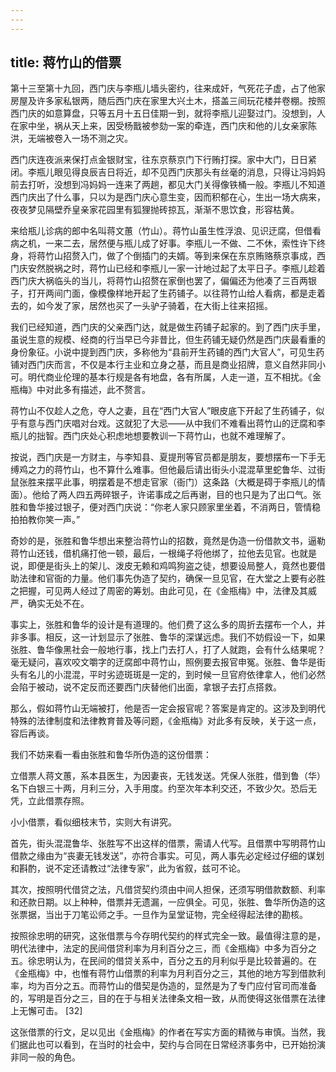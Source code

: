 ```yaml
---
---
---
```

title: 蒋竹山的借票
---




第十三至第十九回，西门庆与李瓶儿墙头密约，往来成奸，气死花子虚，占了他家房屋及许多家私银两，随后西门庆在家里大兴土木，搭盖三间玩花楼并卷棚。按照西门庆的如意算盘，只等五月十五日佳期一到，就将李瓶儿迎娶过门。没想到，人在家中坐，祸从天上来，因受杨戬被参劾一案的牵连，西门庆和他的儿女亲家陈洪，无端被卷入一场不测之灾。

西门庆连夜派来保打点金银财宝，往东京蔡京门下行贿打探。家中大门，日日紧闭。李瓶儿眼见得良辰吉日将近，却不见西门庆那头有丝毫的消息，只得让冯妈妈前去打听，没想到冯妈妈一连来了两趟，都见大门关得像铁桶一般。李瓶儿不知道西门庆出了什么事，只以为是西门庆心意生变，因而积郁在心，生出一场大病来，夜夜梦见隔壁乔皇亲家花园里有狐狸抛砖掠瓦，渐渐不思饮食，形容枯黄。

来给瓶儿诊病的郎中名叫蒋文蕙（竹山）。蒋竹山虽生性浮浪、见识迂腐，但借看病之机，一来二去，居然便与瓶儿成了好事。李瓶儿一不做、二不休，索性许下终身，将蒋竹山招赘入门，做了个倒插门的夫婿。等到来保在东京贿赂蔡京事成，西门庆安然脱祸之时，蒋竹山已经和李瓶儿一家一计地过起了太平日子。李瓶儿趁着西门庆大祸临头的当儿，将蒋竹山招赘在家倒也罢了，偏偏还为他凑了三百两银子，打开两间门面，像模像样地开起了生药铺子。以往蒋竹山给人看病，都是走着去的，如今发了家，居然也买了一头驴子骑着，在大街上往来招摇。

我们已经知道，西门庆的父亲西门达，就是做生药铺子起家的。到了西门庆手里，虽说生意的规模、经商的行当早已今非昔比，但生药铺无疑仍然是西门庆最看重的身份象征。小说中提到西门庆，多称他为“县前开生药铺的西门大官人”，可见生药铺对西门庆而言，不仅是本行主业和立身之基，而且是商业招牌，意义自然非同小可。明代商业伦理的基本行规是各有地盘，各有所属，人走一道，互不相扰。《金瓶梅》中对此多有描述，此不赘言。

蒋竹山不仅趁人之危，夺人之妻，且在“西门大官人”眼皮底下开起了生药铺子，似乎有意与西门庆唱对台戏。这就犯了大忌——从中我们不难看出蒋竹山的迂腐和李瓶儿的拙智。西门庆处心积虑地想要教训一下蒋竹山，也就不难理解了。

按说，西门庆是一方财主，与李知县、夏提刑等官员都是朋友，要想摆布一下手无缚鸡之力的蒋竹山，也不算什么难事。但他最后请出街头小混混草里蛇鲁华、过街鼠张胜来摆平此事，明摆着是不想走官家（衙门）这条路（大概是碍于李瓶儿的情面）。他给了两人四五两碎银子，许诺事成之后再谢，目的也只是为了出口气。张胜和鲁华接过银子，便对西门庆说：“你老人家只顾家里坐着，不消两日，管情稳拍拍教你笑一声。”

奇妙的是，张胜和鲁华想出来整治蒋竹山的招数，竟然是伪造一份借款文书，逼勒蒋竹山还钱，借机痛打他一顿，最后，一根绳子将他绑了，拉他去见官。也就是说，即便是街头上的架儿、泼皮无赖和鸡鸣狗盗之徒，想要设局整人，竟然也要借助法律和官衙的力量。他们事先伪造了契约，确保一旦见官，在大堂之上要有必胜之把握，可见两人经过了周密的筹划。由此可见，在《金瓶梅》中，法律及其威严，确实无处不在。

事实上，张胜和鲁华的设计是有道理的。他们费了这么多的周折去摆布一个人，并非多事。相反，这一计划显示了张胜、鲁华的深谋远虑。我们不妨假设一下，如果张胜、鲁华像黑社会一般地行事，找上门去打人，打了人就跑，会有什么结果呢？毫无疑问，喜欢咬文嚼字的迂腐郎中蒋竹山，照例要去报官申冤。张胜、鲁华是街头有名儿的小混混，平时劣迹斑斑是一定的，到时候一旦官府依律拿人，他们必然会陷于被动，说不定反而还要西门庆替他们出面，拿银子去打点搭救。

那么，假如蒋竹山无端被打，他是否一定会报官呢？答案是肯定的。这涉及到明代特殊的法律制度和法律教育普及等问题，《金瓶梅》对此多有反映，关于这一点，容后再谈。

我们不妨来看一看由张胜和鲁华所伪造的这份借票：

立借票人蒋文蕙，系本县医生，为因妻丧，无钱发送。凭保人张胜，借到鲁（华）名下白银三十两，月利三分，入手用度。约至次年本利交还，不致少欠。恐后无凭，立此借票存照。

小小借票，看似细枝末节，实则大有讲究。

首先，街头混混鲁华、张胜写不出这样的借票，需请人代写。且借票中写明蒋竹山借款之缘由为“丧妻无钱发送”，亦符合事实。可见，两人事先必定经过仔细的谋划和斟酌，说不定还请教过“法律专家”，此为省叙，兹可不论。

其次，按照明代借贷之法，凡借贷契约须由中间人担保，还须写明借款数额、利率和还款日期。以上种种，借票并无遗漏，一应俱全。可见，张胜、鲁华所伪造的这张票据，当出于刀笔讼师之手。一旦作为呈堂证物，完全经得起法律的勘核。

按照徐忠明的研究，这张借票与今存明代契约的样式完全一致。最值得注意的是，明代法律中，法定的民间借贷利率为月利百分之三，而《金瓶梅》中多为百分之五。徐忠明认为，在民间的借贷关系中，百分之五的月利似乎是比较普遍的。在《金瓶梅》中，也惟有蒋竹山借票的利率为月利百分之三，其他的地方写到借款利率，均为百分之五。而蒋竹山的借契是伪造的，显然是为了专门应付官司而准备的，写明是百分之三，目的在于与相关法律条文相一致，从而使得这张借票在法律上无懈可击。 [32]

这张借票的行文，足以见出《金瓶梅》的作者在写实方面的精微与审慎。当然，我们据此也可以看到，在当时的社会中，契约与合同在日常经济事务中，已开始扮演非同一般的角色。